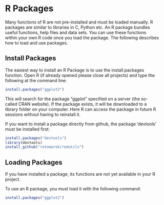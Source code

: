 # R Packages {#packages}
Many functions of R are not pre-installed and must be loaded manually. R packages are similar to libraries in C, Python etc. An R package bundles useful functions, help files and data sets. You can use these functions within your own R code once you load the package. The following describes how to load and use packages.

## Install Packages
The easiest way to install an R Package is to use the install.packages function. Open R (if already opened please close all projects) and type the following at the command line:
```r
install.packages("ggplot2")
```

This will search for the package "ggplot" specified on a server (the so-called CRAN website). If the package exists, it will be downloaded to a library folder on your computer. Here R can access the package in future R sessions without having to reinstall it.

If you want to install a package directly from github, the package 'devtools' must be installed first:

```r
install.packages("devtools")
library(devtools)
install_github("retomarek/redutils")
```

## Loading Packages
If you have installed a package, its functions are not yet available in your R project.

To use an R package, you must load it with the following command:

```r
install.packages("ggplot2")
```
